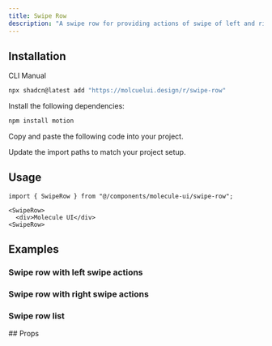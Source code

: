 ```yaml
---
title: Swipe Row
description: "A swipe row for providing actions of swipe of left and right"
---
```


<ComponentPreview name="swipe-row-demo" />

## Installation

<Tabs defaultValue="cli">

<TabsList>
  <TabsTrigger value="cli">CLI</TabsTrigger>
  <TabsTrigger value="manual">Manual</TabsTrigger>
</TabsList>
<TabsContent value="cli">

```bash
npx shadcn@latest add "https://molcuelui.design/r/swipe-row"
```

</TabsContent>

<TabsContent value='manual'>

<Steps>

<Step>Install the following dependencies:</Step>

```bash
npm install motion
```

<Step>Copy and paste the following code into your project.</Step>

<ComponentSource
  title="components/molecule-ui/swipe-row.tsx"
  name="swipe-row"
/>

<Step>Update the import paths to match your project setup.</Step>

</Steps>

</TabsContent>

</Tabs>

<div className='mb-6'>

## Usage

```tsx
import { SwipeRow } from "@/components/molecule-ui/swipe-row";
```

```tsx
<SwipeRow>
  <div>Molecule UI</div>
<SwipeRow>
```

</div>

## Examples

<div>

### Swipe row with left swipe actions

<ComponentPreview name="swipe-row-left-demo" />

### Swipe row with right swipe actions

<ComponentPreview name="swipe-row-right-demo" />

### Swipe row list

<ComponentPreview name="swipe-row-list-demo" />

</div>

<div>
## Props

<AutoTypeTable path="registry/molecule-ui/swipe-row.tsx" name="SwipeRowProps" />

</div>
